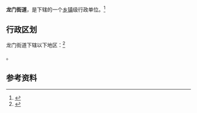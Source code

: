 {{中国乡级行政区|35/08/02/008/000}}

'''龙门街道'''，是{{PRC admin/fullname|35/08/02/008/000|3}}下辖的一个[[乡镇|乡镇]]级行政单位。<ref>{{PRC admin/ref sgc|{{PRC admin/parent|35/08/02/008/000}}}}</ref>

== 行政区划 ==

龙门街道下辖以下地区：<ref>{{PRC admin/ref sgc|35/08/02/008/000}}</ref>

{{PRC admin/children|35/08/02/008/000}}。

== 参考资料 ==

{{reflist}}

{{行政区划小作品}}
{{PRC admin/navcat|35/08/02/008/000}}